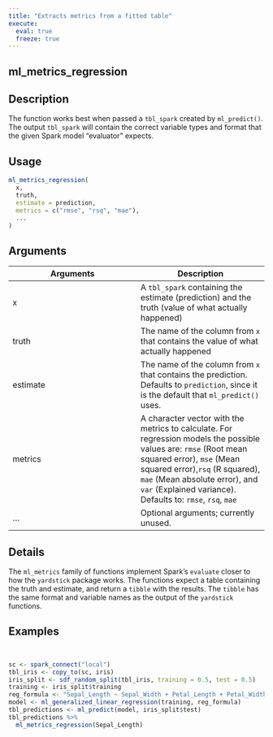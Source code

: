 ```yaml
---
title: "Extracts metrics from a fitted table"
execute:
  eval: true
  freeze: true
---
```


## ml_metrics_regression

## Description
The function works best when passed a `tbl_spark` created by `ml_predict()`. The output `tbl_spark` will contain the correct variable types and format that the given Spark model "evaluator" expects.


## Usage
```r
ml_metrics_regression(
  x,
  truth,
  estimate = prediction,
  metrics = c("rmse", "rsq", "mae"),
  ...
)
```

## Arguments
|Arguments|Description|
|---|---|
| x | A `tbl_spark` containing the estimate (prediction) and the truth (value of what actually happened) |
| truth | The name of the column from `x` that contains the value of what actually happened |
| estimate | The name of the column from `x` that contains the prediction. Defaults to `prediction`, since it is the default that `ml_predict()` uses. |
| metrics | A character vector with the metrics to calculate. For regression models the possible values are: `rmse` (Root mean squared error), `mse` (Mean squared error),`rsq` (R squared), `mae` (Mean absolute error), and `var` (Explained variance). Defaults to: `rmse`, `rsq`, `mae` |
| ... | Optional arguments; currently unused. |

## Details
The `ml_metrics` family of functions implement Spark's `evaluate` closer to how the `yardstick` package works. The functions expect a table containing the truth and estimate, and return a `tibble` with the results. The `tibble` has the same format and variable names as the output of the `yardstick` functions.







## Examples
```r


sc <- spark_connect("local")
tbl_iris <- copy_to(sc, iris)
iris_split <- sdf_random_split(tbl_iris, training = 0.5, test = 0.5)
training <- iris_split$training
reg_formula <- "Sepal_Length ~ Sepal_Width + Petal_Length + Petal_Width"
model <- ml_generalized_linear_regression(training, reg_formula)
tbl_predictions <- ml_predict(model, iris_split$test)
tbl_predictions %>%
  ml_metrics_regression(Sepal_Length)


```
